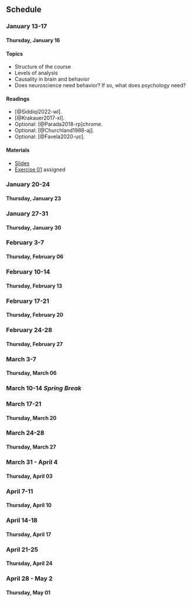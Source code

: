 ## Schedule

### January 13-17 {- #week-01}

#### Thursday, January 16 {-}

#### Topics

- Structure of the course
- Levels of analysis
- Causality in brain and behavior
- Does neuroscience need behavior? If so, what does psychology need?

#### Readings

- [@Siddiqi2022-wl].
- [@Krakauer2017-xl].
- Optional: [@Parada2018-rp]chrome.
- Optional: [@Churchland1988-aj].
- Optional: [@Favela2020-uc].

#### Materials

- [Slides](slides/wk01-2024-01-11.qmd)
- [[Exercise 01](exercises/ex01.qmd) assigned]{.green_assigned}

### January 20-24 {- #week-02}

#### Thursday, January 23 {-}

### January 27-31 {- #week-03}

#### Thursday, January 30 {-}

### February 3-7 {- #week-04}

#### Thursday, February 06 {-}

### February 10-14 {- #week-05}

#### Thursday, February 13 {-}

### February 17-21 {- #week-06}

#### Thursday, February 20 {-}

### February 24-28 {- #week-07}

#### Thursday, February 27 {-}

### March 3-7 {- #week-08}

#### Thursday, March 06 {-}

### March 10-14 *Spring Break* {- #spring-break}

### March 17-21 {- #week-09}

#### Thursday, March 20 {-}

### March 24-28 {- #week-10}

#### Thursday, March 27 {-}

### March 31 - April 4 {- #week-11}

#### Thursday, April 03 {-}

### April 7-11 {- #week-12}

#### Thursday, April 10 {-}

### April 14-18 {- #week-13}

#### Thursday, April 17 {-}

### April 21-25 {- #week-14}

#### Thursday, April 24 {-}

### April 28 - May 2 {- #week-15}

#### Thursday, May 01 {-}
